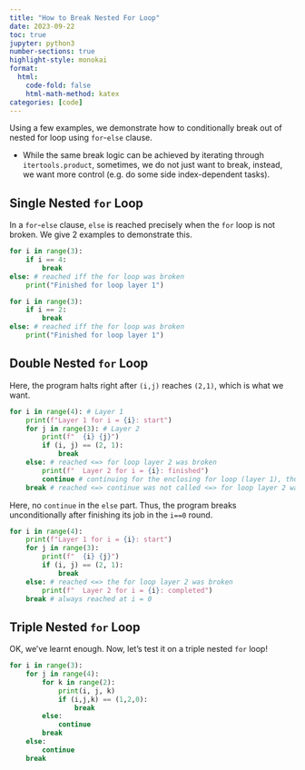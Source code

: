 ```yaml
---
title: "How to Break Nested For Loop"
date: 2023-09-22
toc: true
jupyter: python3
number-sections: true
highlight-style: monokai
format:
  html:
    code-fold: false
    html-math-method: katex
categories: [code]
---
```


Using a few examples, we demonstrate how to conditionally break out of nested for loop using `for`-`else` clause.

- While the same break logic can be achieved by iterating through `itertools.product`, sometimes, we do not just want to break, instead, we want more control (e.g. do some side index-dependent tasks).

## Single Nested `for` Loop

In a `for`-`else` clause, `else` is reached precisely when the `for` loop is not broken. 
We give 2 examples to demonstrate this.

```python
for i in range(3):
    if i == 4:
        break
else: # reached iff the for loop was broken
    print("Finished for loop layer 1")
```

```python
for i in range(3):
    if i == 2:
        break
else: # reached iff the for loop was broken
    print("Finished for loop layer 1")
```

## Double Nested `for` Loop

Here, the program halts right after `(i,j)` reaches `(2,1)`, which is what we want.

```python
for i in range(4): # Layer 1
    print(f"Layer 1 for i = {i}: start")
    for j in range(3): # Layer 2
        print(f"  {i} {j}")
        if (i, j) == (2, 1):
            break
    else: # reached <=> for loop layer 2 was broken
        print(f"  Layer 2 for i = {i}: finished")
        continue # continuing for the enclosing for loop (layer 1), thus ignoring the "break"
    break # reached <=> continue was not called <=> for loop layer 2 was broken
```

Here, no `continue` in the `else` part. 
Thus, the program breaks unconditionally after finishing its job in the `i==0` round.

```python
for i in range(4):
    print(f"Layer 1 for i = {i}: start")
    for j in range(3):
        print(f"  {i} {j}")
        if (i, j) == (2, 1):
            break
    else: # reached <=> the for loop layer 2 was broken
        print(f"  Layer 2 for i = {i}: completed")
    break # always reached at i = 0
```

## Triple Nested `for` Loop

OK, we've learnt enough. Now, let's test it on a triple nested `for` loop!
```python
for i in range(3):
    for j in range(4):
        for k in range(2):
            print(i, j, k)
            if (i,j,k) == (1,2,0):
                break
        else:
            continue
        break
    else:
        continue
    break
```